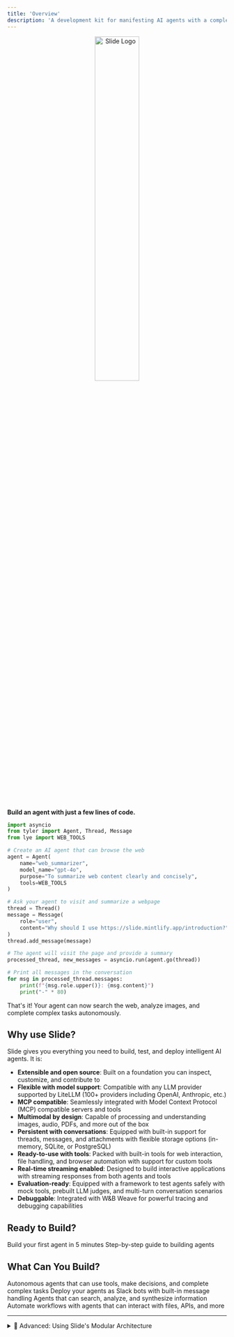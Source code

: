 ```yaml
---
title: 'Overview'
description: 'A development kit for manifesting AI agents with a complete lack of conventional limitations.'
---
```


<div align="center">
  <img src="/logo/slide_logo.svg" alt="Slide Logo" width="45%" />
</div>


**Build an agent with just a few lines of code.**

```python
import asyncio
from tyler import Agent, Thread, Message
from lye import WEB_TOOLS

# Create an AI agent that can browse the web
agent = Agent(
    name="web_summarizer",
    model_name="gpt-4o",
    purpose="To summarize web content clearly and concisely",
    tools=WEB_TOOLS
)

# Ask your agent to visit and summarize a webpage
thread = Thread()
message = Message(
    role="user", 
    content="Why should I use https://slide.mintlify.app/introduction?"
)
thread.add_message(message)

# The agent will visit the page and provide a summary
processed_thread, new_messages = asyncio.run(agent.go(thread))

# Print all messages in the conversation
for msg in processed_thread.messages:
    print(f"{msg.role.upper()}: {msg.content}")
    print("-" * 80)
```

That's it! Your agent can now search the web, analyze images, and complete complex tasks autonomously.

## Why use Slide?

Slide gives you everything you need to build, test, and deploy intelligent AI agents. It is:

- **Extensible and open source**: Built on a foundation you can inspect, customize, and contribute to
- **Flexible with model support**: Compatible with any LLM provider supported by LiteLLM (100+ providers including OpenAI, Anthropic, etc.)
- **MCP compatible**: Seamlessly integrated with Model Context Protocol (MCP) compatible servers and tools
- **Multimodal by design**: Capable of processing and understanding images, audio, PDFs, and more out of the box
- **Persistent with conversations**: Equipped with built-in support for threads, messages, and attachments with flexible storage options (in-memory, SQLite, or PostgreSQL)
- **Ready-to-use with tools**: Packed with built-in tools for web interaction, file handling, and browser automation with support for custom tools
- **Real-time streaming enabled**: Designed to build interactive applications with streaming responses from both agents and tools
- **Evaluation-ready**: Equipped with a framework to test agents safely with mock tools, prebuilt LLM judges, and multi-turn conversation scenarios
- **Debuggable**: Integrated with W&B Weave for powerful tracing and debugging capabilities

## Ready to Build?

<CardGroup cols={2}>
  <Card
    title="Quickstart Tutorial"
    icon="rocket"
    href="/quickstart"
  >
    Build your first agent in 5 minutes
  </Card>
  <Card
    title="Your First Agent"
    icon="sparkles"
    href="/guides/your-first-agent"
  >
    Step-by-step guide to building agents
  </Card>
</CardGroup>

## What Can You Build?

<CardGroup cols={2}>
  <Card
    title="AI Agents"
    icon="robot"
    href="/quickstart"
  >
    Autonomous agents that can use tools, make decisions, and complete complex tasks
  </Card>
  <Card
    title="Slack Bots"
    icon="slack"
    href="/guides/slack-bot"
  >
    Deploy your agents as Slack bots with built-in message handling
  </Card>
  <Card
    title="Research Assistants"
    icon="magnifying-glass"
    href="/examples/research-assistant"
  >
    Agents that can search, analyze, and synthesize information
  </Card>
  <Card
    title="Automation Tools"
    icon="wand-magic-sparkles"
    href="/examples/automation"
  >
    Automate workflows with agents that can interact with files, APIs, and more
  </Card>
</CardGroup>


---

<details>
<summary>🧩 Advanced: Using Slide's Modular Architecture</summary>

While most users will want the full agent experience, Slide is built as modular packages that can be used independently:

- **Tyler**: Core agent framework
- **Lye**: Tool library 
- **Narrator**: Conversation memory
- **Space Monkey**: Slack integration

[Learn more about the architecture →](/concepts/architecture)
</details>